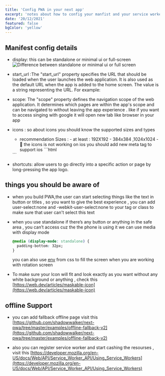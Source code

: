 ```yaml
---
title: 'Config PWA in your next app'
excerpt: 'notes about how to config your manfist and your service workers'
date: '20/12/2021'
featured: false
bgColor: 'yellow'
---
```


## Manifest config details

- <Tag>display</Tag>: this can be standalone or minimal ui or full-screen
  <img
    src="/assets/notes/config-pwa-in-your-next-app/pwa-phone-size.png"
    alt="Difference between standalone or minimal ui or full screen"
    className="mt-3"
  />

- <Tag>start_url</Tag> :The "start_url" property specifies the URL that should be
  loaded when the user launches the web application. It is also used as the default
  URL when the app is added to the home screen. The value is a string representing
  the URL. For example:

- <Tag>scope</Tag>: The "scope" property defines the navigation scope of the web
  application. It determines which pages are within the app's scope and can be
  navigated to without leaving the app experience . like if you want to access
  singing with google it will open new tab like browser in your app

- <Tag>icons</Tag> : so about icons you should know the supported sizes and types
  - recommendation Sizes : - at least : 192X192 - 384x384 ,1024x1024 - 🔴 the icons
  is not working on ios you should add new meta tag to support ios ```html
  <link rel="apple-touch-icon" sizes="190x190" href="/path/to/your/icon.png" />
  ```
- <Tag>shortcuts</Tag>: allow users to go directly into a specific action or
  page by long-pressing the app logo.

## things you should be aware of

- when you build PWA,the user can start selecting things like the text in button or titles , so you want to give the best experience , you can add user-select:none and -webkit-user-select:none to your tag or class to make sure that user can't select this text

- when you use standalone if there’s any button or anything in the safe area , you can’t access cuz the the phone is using it we can use media with display mode

  ```css
  @media (display-mode: standalone) {
    padding-bottom: 32px;
  }
  ```

  you can also use [env](https://developer.mozilla.org/en-US/docs/Web/CSS/env) from css to fill the screen when you are working with rotation screen

- To make sure your Icon will fit and look exactly as you want without any white background or anything , check this
  [https://web.dev/articles/maskable-icon](https://web.dev/articles/maskable-icon)

## offline Support

- you can add fallback offline page visit this [https://github.com/shadowwalker/next-pwa/tree/master/examples/offline-fallback-v2](https://github.com/shadowwalker/next-pwa/tree/master/examples/offline-fallback-v2)

- also you can register service worker and start cashing the resourses , visit this [https://developer.mozilla.org/en-US/docs/Web/API/Service_Worker_API/Using_Service_Workers](https://developer.mozilla.org/en-US/docs/Web/API/Service_Worker_API/Using_Service_Workers)
